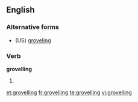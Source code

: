 ==English==

===Alternative forms===
* (US) [[groveling]]

===Verb===
'''grovelling'''

# {{British}} {{present participle of|grovel}}

[[et:grovelling]]
[[fr:grovelling]]
[[te:grovelling]]
[[vi:grovelling]]